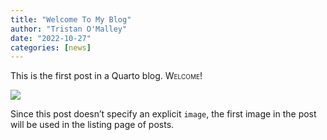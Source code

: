 ```yaml
---
title: "Welcome To My Blog"
author: "Tristan O'Malley"
date: "2022-10-27"
categories: [news]
---
```


This is the first post in a Quarto blog. [Welcome!]{.smallcaps}

![](thumbnail.jpg)

Since this post doesn't specify an explicit `image`, the first image in the post will be used in the listing page of posts.
